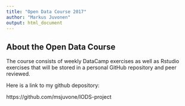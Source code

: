 ```yaml
---
title: "Open Data Course 2017"
author: "Markus Juvonen"
output: html_document
---
```



## About the Open Data Course

The course consists of weekly DataCamp exercises as well as Rstudio exercises that will be stored in a personal GitHub repository and peer reviewed.

Here is a link to my github depository:

https://github.com/msjuvone/IODS-project

